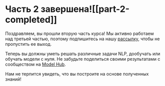 # Часть 2 завершена![[part-2-completed]]

<CourseFloatingBanner
    chapter={8}
    classNames="absolute z-10 right-0 top-0"
/>

Поздравляем, вы прошли вторую часть курса! Мы активно работаем над третьей частью, поэтому подпишитесь на нашу [рассылку](https://huggingface.curated.co/), чтобы не пропустить ее выход.

Теперь вы должны уметь решать различные задачи NLP,  дообучать или обучать модели с нуля. Не забудьте поделиться своими результатами с сообществом на [Model Hub](https://huggingface.co/models).

Нам не терпится увидеть, что вы построите на основе полученных знаний!

